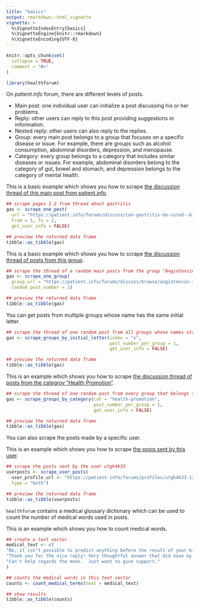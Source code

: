 ```yaml
---
title: "basics"
output: rmarkdown::html_vignette
vignette: >
  %\VignetteIndexEntry{basics}
  %\VignetteEngine{knitr::rmarkdown}
  %\VignetteEncoding{UTF-8}
---
```


```r
knitr::opts_chunk$set(
  collapse = TRUE,
  comment = "#>"
)
```

```r
library(healthforum)
```


On *patient.info* forum, there are different levels of posts.  

- Main post: one individual user can initialize a post discussing his or her problems. 
- Reply: other users can reply to this post providing suggestions or information. 
- Nested reply: other users can also reply to the replies.
- Group: every main post belongs to a group that focuses on a specific disease or issue. For example, there are groups such as alcohol consumption, abdominal disorders, depression, and menopause.
- Category: every group belongs to a category that includes similar diseases or issues. For example, abdominal disorders belong to the category of gut, bowel and stomach, and depression belongs to the category of mental health. 


This is a basic example which shows you how to scrape [the discussion thread of this main post from patient.info](https://patient.info/forums/discuss/can-gastritis-be-cured--613999).

``` r
## scrape pages 1-2 from thread about gastritis
gas <- scrape_one_post(
  url = "https://patient.info/forums/discuss/can-gastritis-be-cured--613999",
  From = 1, To = 2,
  get_user_info = FALSE)

## preview the returned data frame
tibble::as_tibble(gas)
```

This is a basic example which shows you how to scrape [the discussion thread of posts from this group](https://patient.info/forums/discuss/browse/angiotensin-ii-receptor-blockers-3037).

```r
## scrape the thread of a random main posts from the group "Angiotensin II Receptor Blockers"
gas <- scrape_one_group(
  group_url = "https://patient.info/forums/discuss/browse/angiotensin-ii-receptor-blockers-3037", 
  random_post_number = 1)

## preview the returned data frame
tibble::as_tibble(gas)
```

You can get posts from multiple groups whose name has the same initial letter. 

```r
## scrape the thread of one random post from all groups whose names starting with the letter "x".
gas <- scrape_groups_by_initial_letter(index = "x", 
                                       post_number_per_group = 1,
                                       get_user_info = FALSE)

## preview the returned data frame
tibble::as_tibble(gas)
```


This is an example which shows you how to scrape [the discussion thread of posts from the categroy "Health Promotion"](https://patient.info/forums/categories/health-promotion-17).

```r
## scrape the thread of one random post from every group that belongs to the categroy "Health Promotion"
gas <- scrape_groups_by_category(cat = "health-promotion", 
                                 post_number_per_group = 1, 
                                 get_user_info = FALSE)

## preview the returned data frame
tibble::as_tibble(gas)
```

You can also scrape the posts made by a specific user. 

This is an example which shows you how to scrape [the posts sent by this user](https://patient.info/forums/profiles/utgh4k33-1264038).

``` r
## scrape the posts sent by the user utgh4k33
userposts <- scrape_user_posts(
  user_profile_url <- "https://patient.info/forums/profiles/utgh4k33-1264038", 
  type = "both")

## preview the returned data frame
tibble::as_tibble(userposts)
```

`healthforum` contains a medical glossary dictionary which can be used to count the number of medical words used in posts. 

This is an example which shows you how to count medical words.

``` r
## create a text vector
medical_text <- c(
"No, it isn't possible to predict anything before the result of your biopsy is received.", 
"Thank you for the nice reply! Very thoughtful answer that did ease my fears!", 
"Can't help regards the meds.  Just want to give support."
)

## counts the medical words in this text vector
counts <- count_medical_terms(text = medical_text)

## show results
tibble::as_tibble(counts)
``` 

